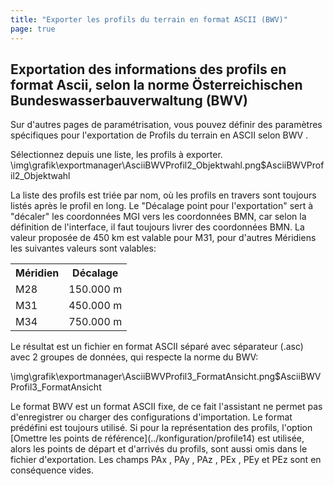 ```yaml
---
title: "Exporter les profils du terrain en format ASCII (BWV)"
page: true
---
```

## Exportation des informations des profils en format Ascii, selon la norme &#214;sterreichischen Bundeswasserbauverwaltung (BWV)

Sur d&#39;autres pages de param&#233;trisation, vous pouvez d&#233;finir des param&#232;tres sp&#233;cifiques pour l&#39;exportation de  <Italic> Profils du terrain en ASCII selon BWV </Italic> .

S&#233;lectionnez depuis une liste, les profils &#224; exporter.<Image>\img\grafik\exportmanager\AsciiBWVProfil2_Objektwahl.png$AsciiBWVProfil2_Objektwahl</Image>

<Success>
La liste des profils est tri&#233;e par nom, o&#249; les profils en travers sont toujours list&#233;s apr&#232;s le profil en long.
</Success>

<Success>
Le &quot;D&#233;calage point pour l&#39;exportation&quot; sert &#224; &quot;d&#233;caler&quot; les coordonn&#233;es MGI vers les coordonn&#233;es BMN, car selon la d&#233;finition de l&#39;interface, il faut toujours livrer des coordonn&#233;es BMN. La valeur propos&#233;e de 450 km est valable pour M31, pour d&#39;autres M&#233;ridiens les suivantes valeurs sont valables:

<table>
<tr><th>M&#233;ridien</th>
<th>D&#233;calage</th>
</tr>
<tr><td>M28</td>
<td>150.000 m</td>
</tr>
<tr><td>M31</td>
<td>450.000 m</td>
</tr>
<tr><td>M34</td>
<td>750.000 m</td>
</tr>
</table>
</Success>

<Success>
Le r&#233;sultat est un fichier en format ASCII s&#233;par&#233; avec s&#233;parateur (.asc) avec 2 groupes de donn&#233;es, qui respecte la norme du BWV:


<Image>\img\grafik\exportmanager\AsciiBWVProfil3_FormatAnsicht.png$AsciiBWVProfil3_FormatAnsicht</Image>
</Success>

<Warning>
Le format BWV est un format ASCII fixe, de ce fait l&#39;assistant ne permet pas d&#39;enregistrer ou charger des configurations d&#39;importation. Le format pr&#233;d&#233;fini est toujours utilis&#233;.
</Warning>


<Warning>
Si pour la repr&#233;sentation des profils, l&#39;option [Omettre les points de r&#233;f&#233;rence](../konfiguration/profile14)
 est utilis&#233;e, alors les points de d&#233;part et d&#39;arriv&#233;s du profils, sont aussi omis dans le fichier d&#39;exportation.
Les champs  <Bold> PAx </Bold> ,  <Bold> PAy </Bold> ,  <Bold> PAz </Bold> ,  <Bold> PEx </Bold> ,  <Bold> PEy </Bold>  et  <Bold> PEz </Bold>  sont en cons&#233;quence vides.
</Warning>
